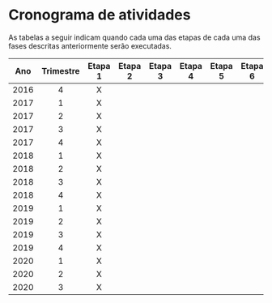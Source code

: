 # Cronograma de atividades {#sec:cron}

As tabelas a seguir indicam quando cada uma das etapas de cada uma das fases descritas anteriormente serão executadas.


|   Ano | Trimestre |  Etapa 1 |  Etapa 2  |  Etapa 3  |  Etapa 4  |  Etapa 5  | Etapa 6 |
|:-----:|:---------:|:--------:|:---------:|:---------:|:---------:|:---------:|:-------:|
| 2016  |    4      |     X    |           |           |           |           |         |
| 2017  |    1      |     X    |           |           |           |           |         |
| 2017  |    2      |     X    |           |           |           |           |         |
| 2017  |    3      |     X    |           |           |           |           |         |
| 2017  |    4      |     X    |           |           |           |           |         |
| 2018  |    1      |     X    |           |           |           |           |         |
| 2018  |    2      |     X    |           |           |           |           |         |
| 2018  |    3      |     X    |           |           |           |           |         |
| 2018  |    4      |     X    |           |           |           |           |         |
| 2019  |    1      |     X    |           |           |           |           |         |
| 2019  |    2      |     X    |           |           |           |           |         |
| 2019  |    3      |     X    |           |           |           |           |         |
| 2019  |    4      |     X    |           |           |           |           |         |
| 2020  |    1      |     X    |           |           |           |           |         |
| 2020  |    2      |     X    |           |           |           |           |         |
| 2020  |    3      |     X    |           |           |           |           |         |

